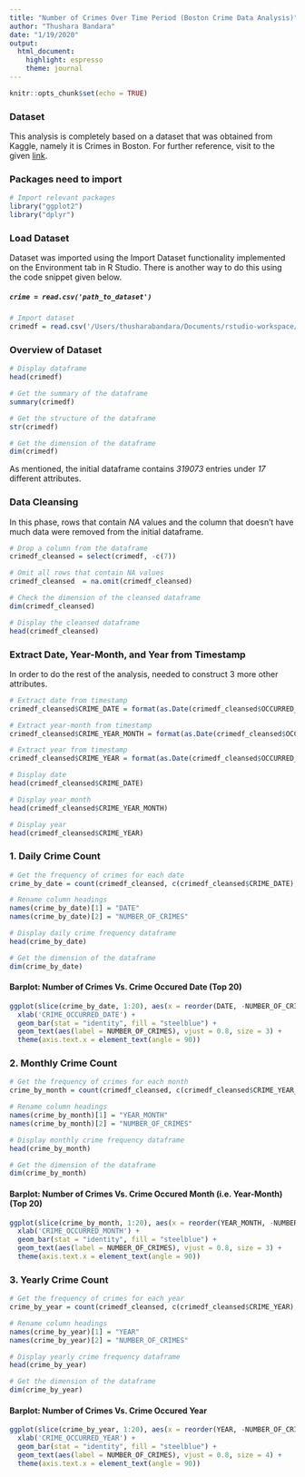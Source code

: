 ```yaml
---
title: "Number of Crimes Over Time Period (Boston Crime Data Analysis)"
author: "Thushara Bandara"
date: "1/19/2020"
output: 
  html_document: 
    highlight: espresso
    theme: journal
---
```


```r
knitr::opts_chunk$set(echo = TRUE)
```

### Dataset

This analysis is completely based on a dataset that was obtained from Kaggle, namely it is Crimes in Boston. For further reference, visit to the given [link](https://www.kaggle.com/AnalyzeBoston/crimes-in-boston).

### Packages need to import

```r
# Import relevant packages
library("ggplot2")
library("dplyr")
```

### Load Dataset

Dataset was imported using the Import Dataset functionality implemented on the Environment tab in R Studio. There is another way to do this using the code snippet given below.

##### ``crime = read.csv('path_to_dataset')``

```r
# Import dataset
crimedf = read.csv('/Users/thusharabandara/Documents/rstudio-workspace/dataset/boston-crime/crime.csv')
```


### Overview of Dataset

```r
# Display dataframe
head(crimedf)

# Get the summary of the dataframe
summary(crimedf)

# Get the structure of the dataframe
str(crimedf)

# Get the dimension of the dataframe
dim(crimedf)
```

As mentioned, the initial dataframe contains *319073* entries under *17* different attributes.

### Data Cleansing

In this phase, rows that contain *NA* values and the column that doesn't have much data were removed from the initial dataframe.

```r
# Drop a column from the dataframe
crimedf_cleansed = select(crimedf, -c(7))

# Omit all rows that contain NA values
crimedf_cleansed  = na.omit(crimedf_cleansed)

# Check the dimension of the cleansed dataframe
dim(crimedf_cleansed)

# Display the cleansed dataframe
head(crimedf_cleansed)
```

### Extract Date, Year-Month, and Year from Timestamp

In order to do the rest of the analysis, needed to construct 3 more other attributes.

```r
# Extract date from timestamp
crimedf_cleansed$CRIME_DATE = format(as.Date(crimedf_cleansed$OCCURRED_ON_DATE), '%Y-%m-%d')

# Extract year-month from timestamp
crimedf_cleansed$CRIME_YEAR_MONTH = format(as.Date(crimedf_cleansed$OCCURRED_ON_DATE), '%Y-%m')

# Extract year from timestamp
crimedf_cleansed$CRIME_YEAR = format(as.Date(crimedf_cleansed$OCCURRED_ON_DATE), '%Y')

# Display date
head(crimedf_cleansed$CRIME_DATE)

# Display year_month
head(crimedf_cleansed$CRIME_YEAR_MONTH)

# Display year
head(crimedf_cleansed$CRIME_YEAR)
```

### 1. Daily Crime Count

```r
# Get the frequency of crimes for each date
crime_by_date = count(crimedf_cleansed, c(crimedf_cleansed$CRIME_DATE), sort = TRUE)

# Rename column headings
names(crime_by_date)[1] = "DATE"
names(crime_by_date)[2] = "NUMBER_OF_CRIMES"

# Display daily crime frequency dataframe
head(crime_by_date)

# Get the dimension of the dataframe
dim(crime_by_date)
```

#### Barplot: Number of Crimes Vs. Crime Occured Date (Top 20)

```r
ggplot(slice(crime_by_date, 1:20), aes(x = reorder(DATE, -NUMBER_OF_CRIMES), y = NUMBER_OF_CRIMES)) +
  xlab('CRIME_OCCURRED_DATE') +
  geom_bar(stat = "identity", fill = "steelblue") +
  geom_text(aes(label = NUMBER_OF_CRIMES), vjust = 0.8, size = 3) +
  theme(axis.text.x = element_text(angle = 90))
```

### 2. Monthly Crime Count

```r
# Get the frequency of crimes for each month
crime_by_month = count(crimedf_cleansed, c(crimedf_cleansed$CRIME_YEAR_MONTH), sort = TRUE)

# Rename column headings
names(crime_by_month)[1] = "YEAR_MONTH"
names(crime_by_month)[2] = "NUMBER_OF_CRIMES"

# Display monthly crime frequency dataframe
head(crime_by_month)

# Get the dimension of the dataframe
dim(crime_by_month)
```

#### Barplot: Number of Crimes Vs. Crime Occured Month (i.e. Year-Month) (Top 20)

```r
ggplot(slice(crime_by_month, 1:20), aes(x = reorder(YEAR_MONTH, -NUMBER_OF_CRIMES), y = NUMBER_OF_CRIMES)) +
  xlab('CRIME_OCCURRED_MONTH') +
  geom_bar(stat = "identity", fill = "steelblue") +
  geom_text(aes(label = NUMBER_OF_CRIMES), vjust = 0.8, size = 3) +
  theme(axis.text.x = element_text(angle = 90))
```

### 3. Yearly Crime Count

```r
# Get the frequency of crimes for each year
crime_by_year = count(crimedf_cleansed, c(crimedf_cleansed$CRIME_YEAR), sort = TRUE)

# Rename column headings
names(crime_by_year)[1] = "YEAR"
names(crime_by_year)[2] = "NUMBER_OF_CRIMES"

# Display yearly crime frequency dataframe
head(crime_by_year)

# Get the dimension of the dataframe
dim(crime_by_year)
```

#### Barplot: Number of Crimes Vs. Crime Occured Year

```r
ggplot(slice(crime_by_year, 1:20), aes(x = reorder(YEAR, -NUMBER_OF_CRIMES), y = NUMBER_OF_CRIMES)) +
  xlab('CRIME_OCCURRED_YEAR') +
  geom_bar(stat = "identity", fill = "steelblue") +
  geom_text(aes(label = NUMBER_OF_CRIMES), vjust = 0.8, size = 4) +
  theme(axis.text.x = element_text(angle = 90))
```

